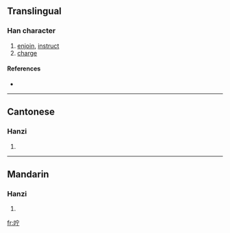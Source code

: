 {{also|嚀}}
==Translingual==

===Han character===
{{Han char|rn=30|rad=口|as=05|sn=8|four=|canj=口十一弓 (RJMN)}}

# [[enjoin]], [[instruct]]
# [[charge]]

====References====
* {{Han ref|kx=0185.211|hdz=10608.100|uh=549B|ud=21659}}

----

==Cantonese==

===Hanzi===
{{yue-hanzi|jyut=|y=ning4|tra=嚀}}

# {{defn|Cantonese}}

----

==Mandarin==

===Hanzi===
{{cmn-hanzi|tra=嚀|pin=[[níng]] ([[ning2]])|wg=ning<sup>2</sup>}}

# {{defn|Mandarin}}

[[fr:咛]]